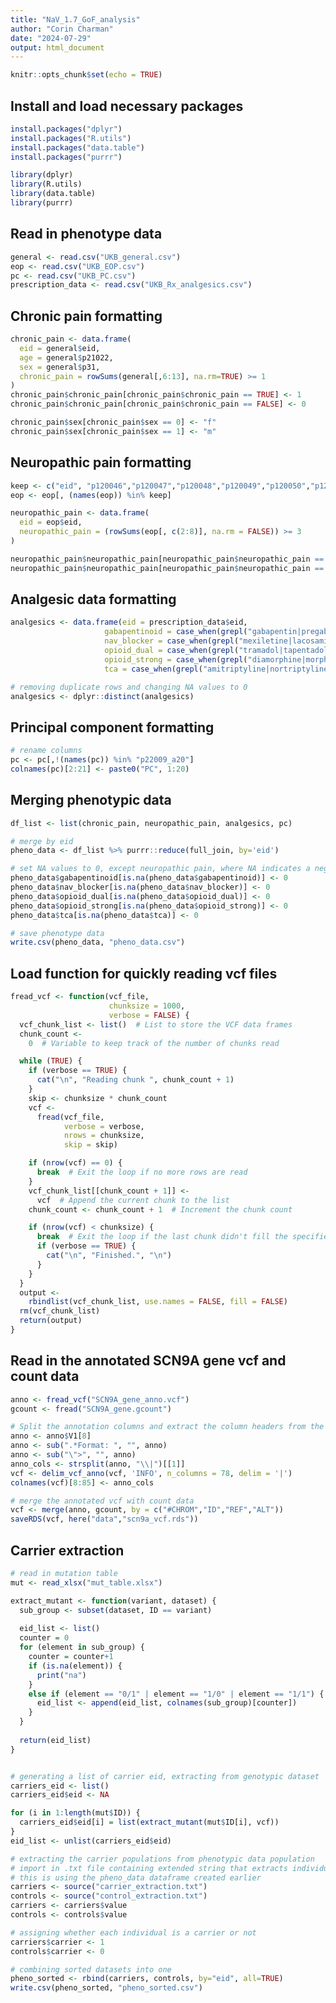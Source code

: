---
title: "NaV_1.7_GoF_analysis"
author: "Corin Charman"
date: "2024-07-29"
output: html_document
---

```{r setup, include=FALSE}
knitr::opts_chunk$set(echo = TRUE)
```

## Install and load necessary packages

```{r}
install.packages("dplyr")
install.packages("R.utils")
install.packages("data.table")
install.packages("purrr")

library(dplyr)
library(R.utils)
library(data.table)
library(purrr)
```

## Read in phenotype data

```{r}
general <- read.csv("UKB_general.csv")
eop <- read.csv("UKB_EOP.csv")
pc <- read.csv("UKB_PC.csv")
prescription_data <- read.csv("UKB_Rx_analgesics.csv")
```

## Chronic pain formatting

```{r}
chronic_pain <- data.frame(
  eid = general$eid,
  age = general$p21022,
  sex = general$p31,
  chronic_pain = rowSums(general[,6:13], na.rm=TRUE) >= 1
)
chronic_pain$chronic_pain[chronic_pain$chronic_pain == TRUE] <- 1
chronic_pain$chronic_pain[chronic_pain$chronic_pain == FALSE] <- 0

chronic_pain$sex[chronic_pain$sex == 0] <- "f"
chronic_pain$sex[chronic_pain$sex == 1] <- "m"
```

## Neuropathic pain formatting

```{r}
keep <- c("eid", "p120046","p120047","p120048","p120049","p120050","p120051","p120052")
eop <- eop[, (names(eop)) %in% keep]

neuropathic_pain <- data.frame(
  eid = eop$eid,
  neuropathic_pain = (rowSums(eop[, c(2:8)], na.rm = FALSE)) >= 3
)

neuropathic_pain$neuropathic_pain[neuropathic_pain$neuropathic_pain == TRUE] <- 1
neuropathic_pain$neuropathic_pain[neuropathic_pain$neuropathic_pain == FALSE] <- 0
```

## Analgesic data formatting

```{r}
analgesics <- data.frame(eid = prescription_data$eid,
                     gabapentinoid = case_when(grepl("gabapentin|pregabalin", prescription_data$drug_name, ignore.case = TRUE) ~ 1),
                     nav_blocker = case_when(grepl("mexiletine|lacosamide|carbamazepine|oxcarbazepine|phenytoin|sodium valproate|lamotrigine", prescription_data$drug_name, ignore.case = TRUE) ~ 1),
                     opioid_dual = case_when(grepl("tramadol|tapentadol", prescription_data$drug_name, ignore.case = TRUE) ~ 1),
                     opioid_strong = case_when(grepl("diamorphine|morphine|methadone|fentanyl|buprenorphine|oxycodone|hydromorphone|oramorph", prescription_data$drug_name, ignore.case = TRUE) ~ 1),
                     tca = case_when(grepl("amitriptyline|nortriptyline|protriptyline|desipramine", prescription_data$drug_name, ignore.case = TRUE) ~ 1))

# removing duplicate rows and changing NA values to 0
analgesics <- dplyr::distinct(analgesics)
```

## Principal component formatting
```{r}
# rename columns
pc <- pc[,!(names(pc)) %in% "p22009_a20"]
colnames(pc)[2:21] <- paste0("PC", 1:20)
```

## Merging phenotypic data
```{r}
df_list <- list(chronic_pain, neuropathic_pain, analgesics, pc)

# merge by eid
pheno_data <- df_list %>% purrr::reduce(full_join, by='eid')

# set NA values to 0, except neuropathic pain, where NA indicates a negative response
pheno_data$gabapentinoid[is.na(pheno_data$gabapentinoid)] <- 0
pheno_data$nav_blocker[is.na(pheno_data$nav_blocker)] <- 0
pheno_data$opioid_dual[is.na(pheno_data$opioid_dual)] <- 0
pheno_data$opioid_strong[is.na(pheno_data$opioid_strong)] <- 0
pheno_data$tca[is.na(pheno_data$tca)] <- 0

# save phenotype data
write.csv(pheno_data, "pheno_data.csv")
```

## Load function for quickly reading vcf files

```{r}
fread_vcf <- function(vcf_file,
                      chunksize = 1000,
                      verbose = FALSE) {
  vcf_chunk_list <- list()  # List to store the VCF data frames
  chunk_count <-
    0  # Variable to keep track of the number of chunks read

  while (TRUE) {
    if (verbose == TRUE) {
      cat("\n", "Reading chunk ", chunk_count + 1)
    }
    skip <- chunksize * chunk_count
    vcf <-
      fread(vcf_file,
            verbose = verbose,
            nrows = chunksize,
            skip = skip)

    if (nrow(vcf) == 0) {
      break  # Exit the loop if no more rows are read
    }
    vcf_chunk_list[[chunk_count + 1]] <-
      vcf  # Append the current chunk to the list
    chunk_count <- chunk_count + 1  # Increment the chunk count

    if (nrow(vcf) < chunksize) {
      break  # Exit the loop if the last chunk didn't fill the specified rows
      if (verbose == TRUE) {
        cat("\n", "Finished.", "\n")
      }
    }
  }
  output <-
    rbindlist(vcf_chunk_list, use.names = FALSE, fill = FALSE)
  rm(vcf_chunk_list)
  return(output)
}
```

## Read in the annotated SCN9A gene vcf and count data
```{r}
anno <- fread_vcf("SCN9A_gene_anno.vcf")
gcount <- fread("SCN9A_gene.gcount")

# Split the annotation columns and extract the column headers from the vcf metadata
anno <- anno$V1[8]
anno <- sub(".*Format: ", "", anno)
anno <- sub("\">", "", anno)
anno_cols <- strsplit(anno, "\\|")[[1]]
vcf <- delim_vcf_anno(vcf, 'INFO', n_columns = 78, delim = '|')
colnames(vcf)[8:85] <- anno_cols

# merge the annotated vcf with count data
vcf <- merge(anno, gcount, by = c("#CHROM","ID","REF","ALT"))
saveRDS(vcf, here("data","scn9a_vcf.rds"))
```

## Carrier extraction
```{r}
# read in mutation table
mut <- read_xlsx("mut_table.xlsx")

extract_mutant <- function(variant, dataset) {
  sub_group <- subset(dataset, ID == variant)
  
  eid_list <- list()
  counter = 0
  for (element in sub_group) {
    counter = counter+1
    if (is.na(element)) {
      print("na")
    }
    else if (element == "0/1" | element == "1/0" | element == "1/1") {
      eid_list <- append(eid_list, colnames(sub_group)[counter])
    }
  }
  
  return(eid_list)
}


# generating a list of carrier eid, extracting from genotypic dataset
carriers_eid <- list()
carriers_eid$eid <- NA

for (i in 1:length(mut$ID)) {
  carriers_eid$eid[i] = list(extract_mutant(mut$ID[i], vcf))
}
eid_list <- unlist(carriers_eid$eid)

# extracting the carrier populations from phenotypic data population
# import in .txt file containing extended string that extracts individuals matching each eid for the carrier group, and extracts those not matching each eid for the control group
# this is using the pheno_data dataframe created earlier
carriers <- source("carrier_extraction.txt")
controls <- source("control_extraction.txt")
carriers <- carriers$value
controls <- controls$value

# assigning whether each individual is a carrier or not
carriers$carrier <- 1
controls$carrier <- 0

# combining sorted datasets into one
pheno_sorted <- rbind(carriers, controls, by="eid", all=TRUE)
write.csv(pheno_sorted, "pheno_sorted.csv")
```


